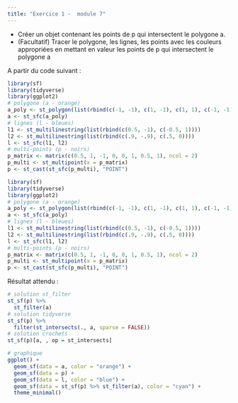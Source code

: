 ```yaml
---
title: "Exercice 1 -  module 7"
---
```


- Créer un objet contenant les points de p qui intersectent le polygone a.
- (Facultatif) Tracer le polygone, les lignes, les points avec les couleurs appropriées en mettant en valeur les points de p
qui intersectent le polygone a

A partir du code suivant :

```r
library(sf)
library(tidyverse)
library(ggplot2)
# polygone (a - orange)
a_poly <- st_polygon(list(rbind(c(-1, -1), c(1, -1), c(1, 1), c(-1, -1))))
a <- st_sfc(a_poly)
# lignes (l - bleues)
l1 <- st_multilinestring(list(rbind(c(0.5, -1), c(-0.5, 1))))
l2 <- st_multilinestring(list(rbind(c(.9, -.9), c(.5, 0))))
l <- st_sfc(l1, l2)
# multi-points (p - noirs)
p_matrix <- matrix(c(0.5, 1, -1, 0, 0, 1, 0.5, 1), ncol = 2)
p_multi <- st_multipoint(x = p_matrix)
p <- st_cast(st_sfc(p_multi), "POINT")
```

```r
library(sf)
library(tidyverse)
library(ggplot2)
# polygone (a - orange)
a_poly <- st_polygon(list(rbind(c(-1, -1), c(1, -1), c(1, 1), c(-1, -1))))
a <- st_sfc(a_poly)
# lignes (l - bleues)
l1 <- st_multilinestring(list(rbind(c(0.5, -1), c(-0.5, 1))))
l2 <- st_multilinestring(list(rbind(c(.9, -.9), c(.5, 0))))
l <- st_sfc(l1, l2)
# multi-points (p - noirs)
p_matrix <- matrix(c(0.5, 1, -1, 0, 0, 1, 0.5, 1), ncol = 2)
p_multi <- st_multipoint(x = p_matrix)
p <- st_cast(st_sfc(p_multi), "POINT")
```

Résultat attendu : 
```r
# solution st_filter
st_sf(p) %>% 
  st_filter(a)
# solution tidyverse
st_sf(p) %>% 
  filter(st_intersects(., a, sparse = FALSE))
# solution crochets
st_sf(p)[a, , op = st_intersects]

# graphique
ggplot() + 
  geom_sf(data = a, color = "orange") + 
  geom_sf(data = p) + 
  geom_sf(data = l, color = "blue") +
  geom_sf(data = st_sf(p) %>% st_filter(a), color = "cyan") +
  theme_minimal()
```